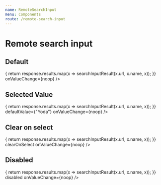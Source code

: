 ```yaml
---
name: RemoteSearchInput
menu: Components
route: /remote-search-input
---
```




# Remote search input

## Default

<Playground>
    <div style={{ minHeight: "480px", zIndex: "9999", position: "relative" }}>
        <RemoteSearchInput
            onFetchResults={useDefaultResultsFetcher("https://swapi.co/api/people", "search")}
            onResults={response => {
                return response.results.map(x => searchInputResult(x.url, x.name, x));
            }}
            onValueChange={noop}
        />
    </div>
</Playground>

## Selected Value

<Playground>
    <div style={{ minHeight: "480px", zIndex: "9999", position: "relative" }}>
        <RemoteSearchInput
            onFetchResults={useDefaultResultsFetcher("https://swapi.co/api/people", "search")}
            onResults={response => {
                return response.results.map(x => searchInputResult(x.url, x.name, x));
            }}
            defaultValue={"Yoda"}
            onValueChange={noop}
        />
    </div>
</Playground>

## Clear on select

<Playground>
    <div style={{ minHeight: "480px", zIndex: "9999", position: "relative" }}>
        <RemoteSearchInput
            onFetchResults={useDefaultResultsFetcher("https://swapi.co/api/people", "search")}
            onResults={response => {
                return response.results.map(x => searchInputResult(x.url, x.name, x));
            }}
            clearOnSelect
            onValueChange={noop}
        />
    </div>
</Playground>

## Disabled

<Playground>
    <RemoteSearchInput
        onFetchResults={useDefaultResultsFetcher("https://swapi.co/api/people", "search")}
        onResults={response => {
            return response.results.map(x => searchInputResult(x.url, x.name, x));
        }}
        disabled
        onValueChange={noop}
    />
</Playground>
